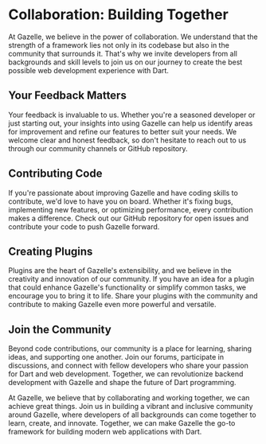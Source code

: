# Collaboration: Building Together
At Gazelle, we believe in the power of collaboration.
We understand that the strength of a framework lies not only in its codebase but also in the community that surrounds it.
That's why we invite developers from all backgrounds and skill levels to join us on our journey to create the best possible web development experience with Dart.

## Your Feedback Matters
Your feedback is invaluable to us.
Whether you're a seasoned developer or just starting out, your insights into
using Gazelle can help us identify areas for improvement and refine our features to better suit your needs.
We welcome clear and honest feedback, so don't hesitate to reach out to us through our community channels or GitHub repository.

## Contributing Code
If you're passionate about improving Gazelle and have coding skills to contribute, we'd love to have you on board.
Whether it's fixing bugs, implementing new features, or optimizing performance, every contribution makes a difference.
Check out our GitHub repository for open issues and contribute your code to push Gazelle forward.

## Creating Plugins
Plugins are the heart of Gazelle's extensibility, and we believe in the creativity and innovation of our community.
If you have an idea for a plugin that could enhance Gazelle's functionality or simplify common tasks, we encourage you to bring it to life.
Share your plugins with the community and contribute to making Gazelle even more powerful and versatile.

## Join the Community
Beyond code contributions, our community is a place for learning, sharing ideas, and supporting one another.
Join our forums, participate in discussions, and connect with fellow developers who share your passion for Dart and web development.
Together, we can revolutionize backend development with Gazelle and shape the future of Dart programming.

At Gazelle, we believe that by collaborating and working together, we can achieve great things.
Join us in building a vibrant and inclusive community around Gazelle, where developers of all backgrounds can come together to learn, create, and innovate.
Together, we can make Gazelle the go-to framework for building modern web applications with Dart.
